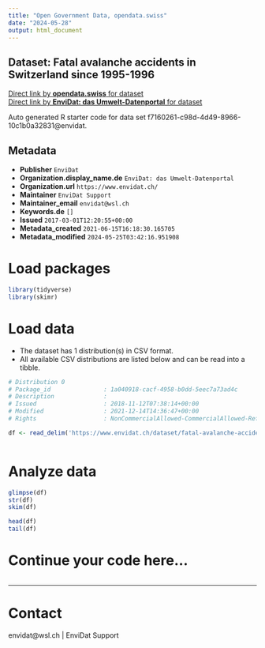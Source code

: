 ```yaml
---
title: "Open Government Data, opendata.swiss"
date: "2024-05-28"
output: html_document
---
```


## Dataset: Fatal avalanche accidents in Switzerland since 1995-1996



[Direct link by **opendata.swiss** for dataset](https://opendata.swiss/de/dataset/fatal-avalanche-accidents-in-switzerland-since-1995-1996)<br>
[Direct link by **EnviDat: das Umwelt-Datenportal** for dataset](https://www.envidat.ch/#/metadata/fatal-avalanche-accidents-switzerland-1995)

Auto generated R starter code for data set f7160261-c98d-4d49-8966-10c1b0a32831@envidat.

## Metadata

- **Publisher** `EnviDat`
- **Organization.display_name.de** `EnviDat: das Umwelt-Datenportal`
- **Organization.url** `https://www.envidat.ch/`
- **Maintainer** `EnviDat Support`
- **Maintainer_email** `envidat@wsl.ch`
- **Keywords.de** `[]`
- **Issued** `2017-03-01T12:20:55+00:00`
- **Metadata_created** `2021-06-15T16:18:30.165705`
- **Metadata_modified** `2024-05-25T03:42:16.951908`


# Load packages

```r

library(tidyverse)
library(skimr)

```

# Load data

-   The dataset has 1 distribution(s) in CSV format.
-   All available CSV distributions are listed below and can be read into a tibble.

```r

# Distribution 0
# Package_id               : 1a040918-cacf-4958-b0dd-5eec7a73ad4c
# Description              : 
# Issued                   : 2018-11-12T07:38:14+00:00
# Modified                 : 2021-12-14T14:36:47+00:00
# Rights                   : NonCommercialAllowed-CommercialAllowed-ReferenceRequired

df <- read_delim('https://www.envidat.ch/dataset/fatal-avalanche-accidents-switzerland-1995/resource/6dd040cb-e505-4373-8f7f-e932e7d73c17')



```

# Analyze data

```r

glimpse(df)
str(df)
skim(df)

head(df)
tail(df)

```

# Continue your code here...

```r

```

------------------------------------------------------------------------

# Contact

envidat@wsl.ch | EnviDat Support
